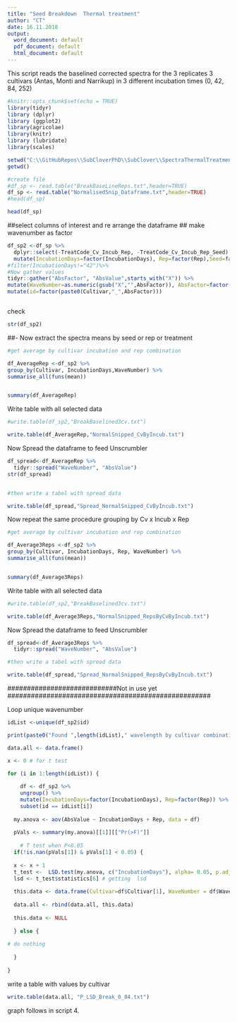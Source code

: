 ```yaml
---
title: "Seed Breakdown  Thermal treatment"
author: "CT"
date: 16.11.2018
output: 
  word_document: default
  pdf_document: default
  html_document: default
---
```

This script reads the baselined corrected spectra for the 3 replicates 3 cultivars (Antas, Monti and Narrikup) in 3 different incubation times (0, 42, 84, 252)  

```r
#knitr::opts_chunk$set(echo = TRUE)
library(tidyr)
library (dplyr)
library (ggplot2)
library(agricolae)
library(knitr)
library (lubridate)
library(scales)

```



```r
setwd("C:\\GitHubRepos\\SubCloverPhD\\SubClover\\SpectraThermalTreatment")
getwd()

#create file
#df_sp <- read.table("BreakBaseLineReps.txt",header=TRUE)
df_sp <- read.table("NormalisedSnip_Dataframe.txt",header=TRUE)
#head(df_sp)

head(df_sp)
```

##select columns of interest and re arrange the dataframe 
## make wavenumber as factor 


```r
df_sp2 <-df_sp %>%
  dplyr::select(-TreatCode_Cv_Incub_Rep, -TreatCode_Cv_Incub_Rep_Seed) %>%
  mutate(IncubationDays=factor(IncubationDays), Rep=factor(Rep),Seed=factor(Seed)) %>%
#filter(IncubationDays!="42")%>%  
#Now gather values 
tidyr::gather("AbsFactor", "AbsValue",starts_with("X")) %>%
mutate(WaveNumber=as.numeric(gsub("X","",AbsFactor)), AbsFactor=factor(AbsFactor)) %>%
mutate(id=factor(paste0(Cultivar,"_",AbsFactor))) 



```

check 

```r

str(df_sp2)


```



##- Now extract the spectra means by seed or rep or treatment 
 
```r



#get average by cultivar incubation and rep combination 

df_AverageRep <-df_sp2 %>%
group_by(Cultivar, IncubationDays,WaveNumber) %>%
summarise_all(funs(mean))


summary(df_AverageRep)
```

Write table with all selected data  
```r
#write.table(df_sp2,"BreakBaselined3cv.txt")

write.table(df_AverageRep,"NormalSnipped_CvByIncub.txt")


```



Now Spread the dataframe to feed Unscrumbler 

```r

df_spread<-df_AverageRep %>%
  tidyr::spread("WaveNumber", "AbsValue")
str(df_spread)


#then write a tabel with spread data 

write.table(df_spread,"Spread_NormalSnipped_CvByIncub.txt")


```


Now repeat the same procedure grouping by Cv x Incub x Rep 



```r



#get average by cultivar incubation and rep combination 

df_Average3Reps <-df_sp2 %>%
group_by(Cultivar, IncubationDays, Rep, WaveNumber) %>%
summarise_all(funs(mean))


summary(df_Average3Reps)


```



Write table with all selected data  
```r
#write.table(df_sp2,"BreakBaselined3cv.txt")

write.table(df_Average3Reps,"NormalSnipped_RepsByCvByIncub.txt")


```



Now Spread the dataframe to feed Unscrumbler 

```r

df_spread<-df_Average3Reps %>%
  tidyr::spread("WaveNumber", "AbsValue")

#then write a tabel with spread data 

write.table(df_spread,"Spread_NormalSnipped_RepsByCvByIncub.txt")


```









############################Not in use yet ####################################################


Loop unique wavenumber 

```r

idList <-unique(df_sp2$id) 

print(paste0("Found ",length(idList)," wavelength by cultivar combinations to loop"))

data.all <- data.frame()

x <- 0 # for t test

for (i in 1:length(idList)) {
  
    df <- df_sp2 %>%
    ungroup() %>%
    mutate(IncubationDays=factor(IncubationDays), Rep=factor(Rep)) %>%
    subset(id == idList[i])
  
  my.anova <- aov(AbsValue ~ IncubationDays + Rep, data = df)
   
  pVals <- summary(my.anova)[[1]][["Pr(>F)"]]
 
    # T test when P<0.05
  if(!is.nan(pVals[1]) & pVals[1] < 0.05) {
  
  x <- x + 1
  t_test <-  LSD.test(my.anova, c("IncubationDays"), alpha= 0.05, p.adj="none")
  lsd <- t_test$statistics[6] # getting  lsd
  
  this.data <- data.frame(Cultivar=df$Cultivar[1], WaveNumber = df$WaveNumber[1], PV = pVals[1], LSD = lsd, Count=x)
  
  data.all <- rbind(data.all, this.data)
  
  this.data <- NULL
  
  } else {
    
# do nothing
   
  }
  
}
```

write a table with values by cultivar 

```r
write.table(data.all, "P_LSD_Break_0_84.txt")
```


graph follows in script 4. 


